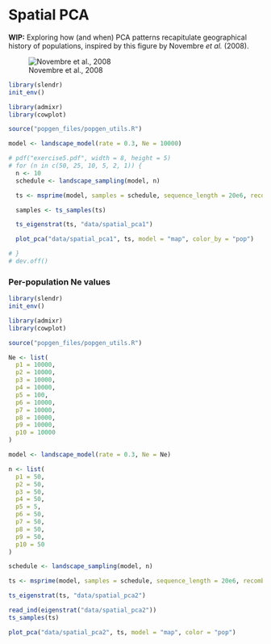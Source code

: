 # Spatial PCA


**WIP:** Exploring how (and when) PCA patterns recapitulate geographical history of populations, inspired by this figure
by Novembre _et al._ (2008).

![Novembre et al., 2008](images/novembre2008a.jpg)

```r
library(slendr)
init_env()

library(admixr)
library(cowplot)

source("popgen_files/popgen_utils.R")

model <- landscape_model(rate = 0.3, Ne = 10000)

# pdf("exercise5.pdf", width = 8, height = 5)
# for (n in c(50, 25, 10, 5, 2, 1)) {
  n <- 10
  schedule <- landscape_sampling(model, n)

  ts <- msprime(model, samples = schedule, sequence_length = 20e6, recombination_rate = 1e-8) %>% ts_mutate(1e-8)

  samples <- ts_samples(ts)

  ts_eigenstrat(ts, "data/spatial_pca1")

  plot_pca("data/spatial_pca1", ts, model = "map", color_by = "pop") 

# }
# dev.off()
```






### Per-population Ne values

```r
library(slendr)
init_env()

library(admixr)
library(cowplot)

source("popgen_files/popgen_utils.R")

Ne <- list(
  p1 = 10000,
  p2 = 10000,
  p3 = 10000,
  p4 = 10000,
  p5 = 100,
  p6 = 10000,
  p7 = 10000,
  p8 = 10000,
  p9 = 10000,
  p10 = 10000
)

model <- landscape_model(rate = 0.3, Ne = Ne)

n <- list(
  p1 = 50,
  p2 = 50,
  p3 = 50,
  p4 = 50,
  p5 = 5,
  p6 = 50,
  p7 = 50,
  p8 = 50,
  p9 = 50,
  p10 = 50
)

schedule <- landscape_sampling(model, n)

ts <- msprime(model, samples = schedule, sequence_length = 20e6, recombination_rate = 1e-8) %>% ts_mutate(1e-8)

ts_eigenstrat(ts, "data/spatial_pca2")

read_ind(eigenstrat("data/spatial_pca2"))
ts_samples(ts)

plot_pca("data/spatial_pca2", ts, model = "map", color = "pop")
```






